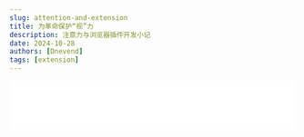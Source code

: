 ```yaml
---
slug: attention-and-extension
title: 为革命保护“视”力
description: 注意力与浏览器插件开发小记
date: 2024-10-28
authors: [Dnevend]
tags: [extension]
---
```


  <iframe
    frameborder="no"
    border="0"
    marginwidth="0"
    marginheight="0"
    width="100%"
    height="86"
    src="//music.163.com/outchain/player?type=2&id=1996073639&auto=1&height=66"
  />
);

> &emsp;&emsp;“观察自己发现，其实不是注意力不集中，而是注意力非常容易集中，比如一个小红点，一条信息，都会让自己从放空的状态中跳出来，进入到具体的事物中去。
> 或许问题不该是如何集中注意力，而是想办法把环境中容易吸引注意力的事物挪掉。
> 更深处的原因，则是这些自己对于「存在」的焦虑，所以任何社交媒体/工具的反馈，总是能第一时间得到自己关注及行动，以便再次确认自己「存在」且「有价值」。”
> —— 产品沉思录 Vol.029

![](./cover.png)

<Music />

## 前言

&emsp;&emsp;信息成瘾和注意力的夺取，在互联网上，平台和用户之间互相形成了彼此同构的势力：
平台通过设计产品的细节给用户以信息反馈（如小红点，精准的内容推荐）使用户养成对这种反馈机制的习惯，来保持用户的活跃度；
从用户角度，为了更多的流量的媒体和帐号，在发布的内容中精心的挑选和设计，穿插一些可能无关联甚至吸引性的图片。
图片的滥用和视频的干扰，形成了一种噪音，使得纯文字的阅读能力和信息的表达深度在这视觉的转移运动中逐渐削弱。

&emsp;&emsp;如何获取更多的注意力主动权，保护自己的时间和行为价值，就像做眼保健操一样，是在“课前”需要逐渐的养成良好习惯。

&emsp;&emsp;另外推特这样的内容开放的平台，在公共场合浏览时，有时跳出一两条不合时宜的图片，让自己老脸一红或措手不及。

&emsp;&emsp;因为这样的出发点，顺手也想尝试下浏览器插件的开发，便产生了 [X-Comfort-Browser](https://x-comfort-browser.dnevend.site/) 这个小工具，用来解决上述场景的问题。

![](./blur-50.png)
![](./blur-none.png)

## 开发

### 框架选择

&emsp;&emsp;在插件阵营，Webkit（Chrome、Edge、Safari、360...）和 Gecko（Firefox）两种不同内核的浏览器分占两壁江山。开发模式也存在差异，好在有成熟的框架可以对两者兼容，能省去不少开发的琐事。

目前主流的插件开发框架 [Plasmo (10.5k)](https://www.plasmo.com/) 和 [WXT (4.4k)](https://wxt.dev/) 对 Typescript 和多种前端框架都做了支持，开发时可以根据自己的技术偏好来进行选择。

因为是先接触到了 WXT，所以该文章和插件就基于 WXT 来展开进行。

### 插件构成

- Manifest.json 配置文件：定义插件的基本信息和权限。

- Popup 弹窗页面：用户界面，展示信息和接收用户输入。

- Content Script：内容脚本，用于与网页内容交互。

- Background Script：后台脚本，处理长期任务和事件。

- 其他组件：如 Options 页面、Browser Action、Page Action、通信机制等。

### 核心代码

```typescript title="content.ts"
import { defineContentScript } from "wxt/sandbox";
import { defaultBlur, storageKeys } from "@/const";
import { createButton } from "@/utils";

const BLUR_EMOJI = "👀";
const UN_BLUR_EMOJI = "🙈";

// 元素状态
const statusMap = new Map<string, boolean>();

// 资源选择器（需要被模糊屏蔽的媒体资源）
const selectors = [
  '[data-testid="tweetPhoto"]',
  '[data-testid="videoComponent"]',
  '[data-testid="videoPlayer"]',
  '[data-testid="card.layoutLarge.media"]',
  '[data-testid="collection-hero-image"]',
  '[data-testid="article-cover-image"]',
];

async function handleElements() {
  const enable = (await storage.getItem<boolean>(storageKeys.enable)) ?? true;
  const blur = (await storage.getItem<number>(storageKeys.blur)) ?? defaultBlur;

  selectors.forEach((selector) => {
    let elements: HTMLElement[] = Array.from(
      document.querySelectorAll(selector)
    );

    elements.forEach((element) => {
      let current = element;
      let hasBlur = false;

      while (current.parentElement !== null) {
        current = current.parentElement;
        if (current.matches(selectors.join(","))) {
          hasBlur = true;
          break;
        }
      }

      // 检测是否已存在被处理的父级
      if (hasBlur) return;

      let comfortId = element.getAttribute("data-comfort-id");

      if (!comfortId) {
        // 标记待处理元素，生成唯一ID
        comfortId = crypto.randomUUID();
        element.setAttribute("data-comfort-id", comfortId);

        // 添加按钮手动切换元素状态
        const button = createButton(comfortId, handleElements);
        button.onclick = (e) => {
          e.preventDefault();
          e.stopPropagation();

          const newStatus = !statusMap.get(comfortId!);

          statusMap.set(comfortId!, newStatus);

          if (newStatus) {
            element.style.filter = `blur(${blur}px)`;
            button.innerText = BLUR_EMOJI;
          } else {
            element.style.filter = "none";
            button.innerText = UN_BLUR_EMOJI;
          }
        };

        element.parentElement?.insertBefore(button, element);
      }

      // 保存元素的模糊状态
      if (!statusMap.has(comfortId)) {
        statusMap.set(comfortId, enable);
      }

      const targetElement = element as HTMLElement;
      const toggleButton = document.getElementById(comfortId) as HTMLElement;

      if (!enable) {
        targetElement.style.filter = "none";
        toggleButton.style.display = "none";
        statusMap.clear();
        return;
      } else {
        targetElement.style.transition = ".3s";
        toggleButton.style.display = "block";
      }

      const blurStatus = statusMap.get(comfortId);
      if (blurStatus && targetElement.style.filter !== `blur(${blur}px)`) {
        targetElement.style.filter = `blur(${blur}px)`;
        toggleButton.innerText = BLUR_EMOJI;
      }

      if (!blurStatus && targetElement.style.filter !== "none") {
        targetElement.style.filter = "none";
        toggleButton.innerText = UN_BLUR_EMOJI;
      }
    });
  });
}

export default defineContentScript({
  // 匹配脚本生效的域名
  matches: ["*://x.com/*"],
  // 脚本运行时机
  runAt: "document_idle",
  main(ctx) {
    console.log("Hello from X-Comfort-Browser.");

    // 监听 自定义参数值 变化
    [storageKeys.blur, storageKeys.enable].forEach((key) => {
      storage.watch<number | boolean>(key, (v) => {
        handleElements();
      });
    });

    // 监听 页面元素 变化
    const observer = new MutationObserver(() => handleElements());
    observer.observe(document.body, { childList: true, subtree: true });
  },
});
```

## 体验

- [官网 - X-Comfort-Browser](https://x-comfort-browser.xyz/)

- [谷歌 - 插件地址](https://chromewebstore.google.com/detail/x-comfort-browser/okfbbbhfbomoeobfifgjnclkdhknccgn)

- [火狐 - 插件地址](https://addons.mozilla.org/zh-CN/firefox/addon/x-comfort-browser/)

- [Github - 开源项目](https://github.com/dnevend/x-comfort-browser/)

## 参考

- [Chrome Extensions](https://developer.chrome.com/docs/extensions?hl=zh-cn)

- Writing Extensions for Chrome: A Developer's Guide
  [原文](https://daily.dev/blog/writing-extensions-for-chrome-a-developers-guide)
  [翻译](https://daily-dev.translate.goog/blog/writing-extensions-for-chrome-a-developers-guide?_x_tr_sl=auto&_x_tr_tl=zh-CN&_x_tr_hl=zh-CN&_x_tr_pto=wapp)

- [Chrome 插件开发全攻略](https://github.com/sxei/chrome-plugin-demo)

- [掘金 - 下一代浏览器插件开发框架 WXT 入门指南](https://juejin.cn/post/7329724409429917705)
